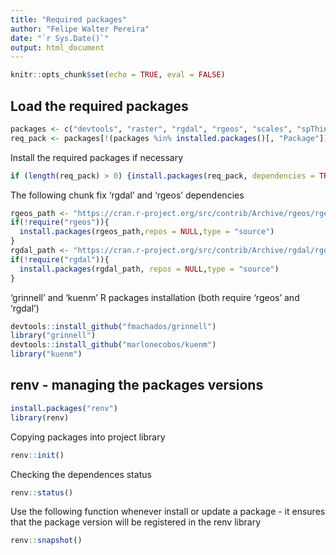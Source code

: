 ```yaml
---
title: "Required packages"
author: "Felipe Walter Pereira"
date: "`r Sys.Date()`"
output: html_document
---
```


```r
knitr::opts_chunk$set(echo = TRUE, eval = FALSE)
```

## Load the required packages

```r
packages <- c("devtools", "raster", "rgdal", "rgeos", "scales", "spThin")
req_pack <- packages[!(packages %in% installed.packages()[, "Package"])]
```

Install the required packages if necessary

```r
if (length(req_pack) > 0) {install.packages(req_pack, dependencies = TRUE)}
```

The following chunk fix 'rgdal' and 'rgeos' dependencies

```r
rgeos_path <- "https://cran.r-project.org/src/contrib/Archive/rgeos/rgeos_0.6-4.tar.gz"
if(!require("rgeos")){
  install.packages(rgeos_path,repos = NULL,type = "source")
}
rgdal_path <- "https://cran.r-project.org/src/contrib/Archive/rgdal/rgdal_1.6-7.tar.gz"
if(!require("rgdal")){
  install.packages(rgdal_path, repos = NULL,type = "source")
}
```


'grinnell' and 'kuenm' R packages installation (both require 'rgeos' and 'rgdal')

```r
devtools::install_github("fmachados/grinnell")
library("grinnell")
devtools::install_github("marlonecobos/kuenm")
library("kuenm")
```

## renv - managing the packages versions

```r
install.packages("renv")
library(renv)
```

Copying packages into project library

```r
renv::init()
```

Checking the dependences status

```r
renv::status()
```

Use the following function whenever install or update a package - it ensures that the package version will be registered in the renv library

```r
renv::snapshot()
```